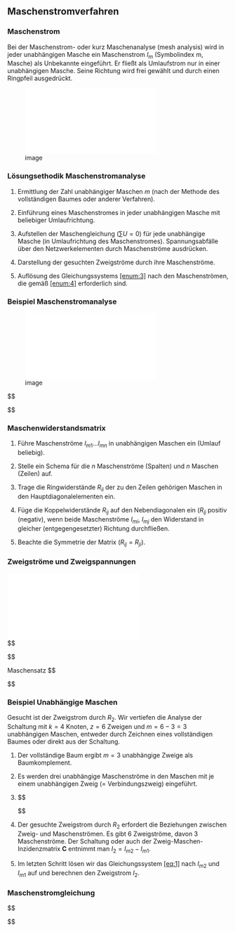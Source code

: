 ## Maschenstromverfahren {#sec:maschenstromanalyse}

::: frame
### Maschenstrom

Bei der [Maschenstrom-]{.alert} oder kurz [Maschenanalyse]{.alert} (mesh
analysis) wird in jeder unabhängigen Masche ein Maschenstrom $I_m$
(Symbolindex m, Masche) als Unbekannte eingeführt. Er fließt als
Umlaufstrom nur in einer unabhängigen Masche. Seine Richtung wird frei
gewählt und durch einen Ringpfeil ausgedrückt.

![image](../fig/lec09s431.pdf){width="\\textwidth"}
:::

::: frame
### Lösungsethodik Maschenstromanalyse

1.  Ermittlung der Zahl unabhängiger Maschen $m$ (nach der Methode des
    vollständigen Baumes oder anderer Verfahren). []{#enum:1
    label="enum:1"}

2.  Einführung eines Maschenstromes in jeder unabhängigen Masche mit
    beliebiger Umlaufrichtung. []{#enum:2 label="enum:2"}

3.  Aufstellen der Maschengleichung ($\sum U=0$) für jede unabhängige
    Masche (in Umlaufrichtung des Maschenstromes). Spannungsabfälle über
    den Netzwerkelementen durch Maschenströme ausdrücken. []{#enum:3
    label="enum:3"}

4.  Darstellung der gesuchten Zweigströme durch ihre Maschenströme.
    []{#enum:4 label="enum:4"}

5.  Auflösung des Gleichungssystems
    [\[enum:3\]](#enum:3){reference-type="ref+label" reference="enum:3"}
    nach den Maschenströmen, die gemäß
    [\[enum:4\]](#enum:4){reference-type="ref+label" reference="enum:4"}
    erforderlich sind.
:::

::: frame
### Beispiel Maschenstromanalyse

![image](../fig/lec09s432.pdf){width="\\textwidth"}

$$\begin{aligned}
    \begin{split}
      M1 &: \quad R_1I_{m1} + R_2(I_{m1}-I_{m3}) + R_3(I_{m1}+I_{m2}) \quad = 0 \\
      M2 &: \quad R_4I_{m2} + R_5(I_{m2}+I_{m3}) + R_3(I_{m1}+I_{m2}) \quad = 0 \\
      M3 &: \quad R_6I_{m3} + R_5(I_{m2}+I_{m3}) + R_2(I_{m3}-I_{m1}) \quad = Uq
    \end{split}
  
\end{aligned}$$ $$\begin{aligned}
    \begin{pmatrix}
      R_1+R_2+R_3 & R_3 & -R_2 \\
      R_3 & R_3+R_4+R_5 & R_5 \\
      -R_2 & R_5 & R_2+R_5+R_6
    \end{pmatrix}
                   \begin{pmatrix}
                     I_{m1} \\ I_{m2} \\ I_{m3}
                   \end{pmatrix}
                  &=
                    \begin{pmatrix}
                      0 \\ 0 \\ U_{q}
                    \end{pmatrix} \\
    \begin{pmatrix}
      R_{11} & \cdots & R_{1n} \\
       \vdots & \ddots &  \vdots \\
       R_{n1} & \cdots & R_{nn}
     \end{pmatrix}
                         \begin{pmatrix}
                           I_{m1} \\ \vdots \\ I_{mn}
     \end{pmatrix}
                  &= 
                    \begin{pmatrix}
                      U_{q1} \\ \vdots \\ U_{qn}
                    \end{pmatrix}
  
\end{aligned}$$
:::

::: frame
### Maschenwiderstandsmatrix

1.  Führe Maschenströme $I_{m1} \hdots I_{mn}$ in unabhängigen Maschen
    ein (Umlauf beliebig).

2.  Stelle ein Schema für die $n$ Maschenströme (Spalten) und $n$
    Maschen (Zeilen) auf.

3.  Trage die Ringwiderstände $R_{ii}$ der zu den Zeilen gehörigen
    Maschen in den Hauptdiagonalelementen ein.

4.  Füge die Koppelwiderstände $R_{ij}$ auf den Nebendiagonalen ein
    ($R_{ij}$ positiv (negativ), wenn beide Maschenströme $I_{mi}$,
    $I_{mj}$ den Widerstand in gleicher (entgegengesetzter) Richtung
    durchfließen.

5.  Beachte die Symmetrie der Matrix ($R_{ij} = R_{ji}$).
:::

:::: frame
### Zweigströme und Zweigspannungen

![image](../fig/lec09s434.pdf){width="\\textwidth"}\
$$\begin{aligned}
    \begin{pmatrix}
      I_1 \\ I_2 \\ I_3 \\ I_4 \\ I_5 \\ I_6
    \end{pmatrix}
    &= 
      \begin{pmatrix}
        1 & 0 & -1 \\
        -1 & 1 & 0 \\
        0 & 1 & -1 \\
        0 & 1 & 0 \\
        0 & 0 & 1 \\
        1 & 0 & 0
      \end{pmatrix}
                \begin{pmatrix}
                  I_{m1} \\ I_{m2} \\ I_{m3}
                \end{pmatrix} 
    & \quad
      \begin{pmatrix}
        1 & -1 & 0 & 0 & 0 & 1 \\
        0 & 1 & 1 & 1 & 0 & 0 \\
        -1 & 0 & -1 & 0 & 1 & 0
      \end{pmatrix}
                              \begin{pmatrix}
                                U_1 \\ U_2 \\ U_3 \\ U_4 \\ U_5 \\ U_6
                              \end{pmatrix}
    &=
      \begin{pmatrix}
        0 \\ 0 \\ 0
      \end{pmatrix}
  
\end{aligned}$$

::: block
Maschensatz $$\begin{aligned}
      \mathbf{I} &= \mathbf{C} \mathbf{I}_m \\
      \mathbf{0} &= \mathbf{M} \mathbf{U}_z \\
                 &= \mathbf{C}^T \mathbf{U}_z
    
\end{aligned}$$
:::
::::

::: frame
### Beispiel Unabhängige Maschen

Gesucht ist der Zweigstrom durch $R_2$. Wir vertiefen die Analyse der
Schaltung mit $k=4$ Knoten, $z=6$ Zweigen und $m=6-3=3$ unabhängigen
Maschen, entweder durch Zeichnen eines vollständigen Baumes oder direkt
aus der Schaltung.

1.  Der vollständige Baum ergibt $m=3$ unabhängige Zweige als
    Baumkomplement.

2.  Es werden drei unabhängige Maschenströme in den Maschen mit je einem
    unabhängigen Zweig (= Verbindungszweig) eingeführt.

3.  $$\begin{aligned}
          \begin{pmatrix}
            R_1+R_2+R_6 & -R_2 & -R_1 \\
            -R_2 & R_2+R_3+R_4 & -R_3 \\
            -R_1 & -R_3 & R_1+R_3+R_5
          \end{pmatrix}
                          \begin{pmatrix}
                            I_{m1} \\ I_{m2} \\ I_{m3}
                          \end{pmatrix}
                        &=
                          \begin{pmatrix}
                            U_{q1}-U_{q2} \\ U_{q2} \\ -U_{q3}
                          \end{pmatrix}
          \label{eq:1}
        
    \end{aligned}$$

4.  Der gesuchte Zweigstrom durch $R_2$ erfordert die Beziehungen
    zwischen Zweig- und Maschenströmen. Es gibt 6 Zweigströme, davon 3
    Maschenströme. Der Schaltung oder auch der
    Zweig-Maschen-Inzidenzmatrix $\mathbf{C}$ entnimmt man
    $I_2=I_{m2}-I_{m1}$.

5.  Im letzten Schritt lösen wir das Gleichungssystem
    [\[eq:1\]](#eq:1){reference-type="ref+label" reference="eq:1"} nach
    $I_{m2}$ und $I_{m1}$ auf und berechnen den Zweigstrom $I_2$.
:::

::: frame
### Maschenstromgleichung

$$\begin{aligned}
    \mathbf{R} \mathbf{I}_m &= \mathbf{U}_{qm} \\
    \mathbf{I}_m &= \mathbf{R}^{-1} \mathbf{U}_{qm} \\
    \mathbf{C} \mathbf{I}_m &= \mathbf{C} \mathbf{R}^{-1} \mathbf{U}_{qm} \\
    \mathbf{I} &= \mathbf{C} \mathbf{R}^{-1} \mathbf{U}_{qm} \\
    \mathbf{I} &= \mathbf{M}^T \mathbf{R}^{-1} \mathbf{U}_{qm}
  
\end{aligned}$$
:::
